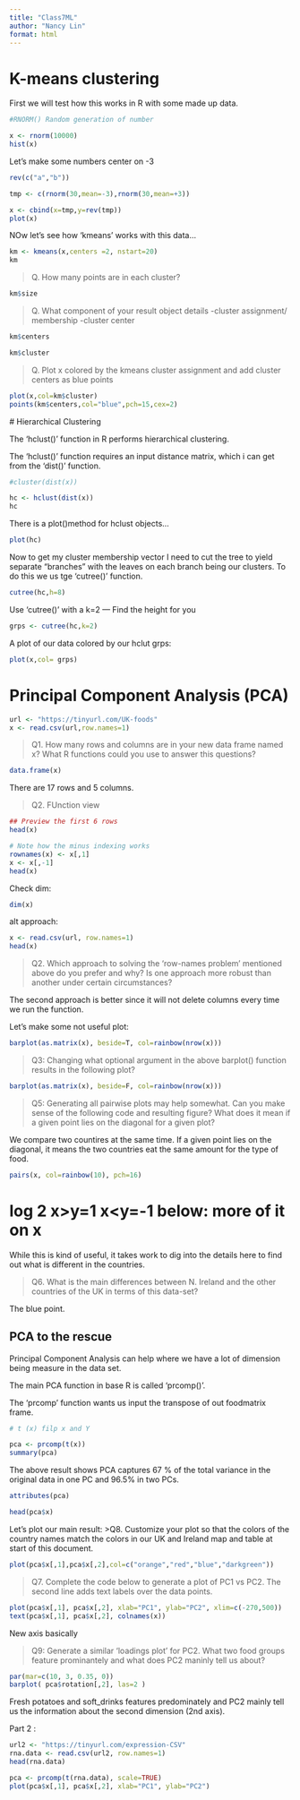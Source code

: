 ---
title: "Class7ML"
author: "Nancy Lin"
format: html
---

# K-means clustering 

First we will test how this works in R with some made up data. 

```{r}
#RNORM() Random generation of number

x <- rnorm(10000)
hist(x)
```

Let's make some numbers center on -3 

```{r}
rev(c("a","b"))
```


```{r}
tmp <- c(rnorm(30,mean=-3),rnorm(30,mean=+3))

x <- cbind(x=tmp,y=rev(tmp))
plot(x)
```

NOw let's see how 'kmeans' works with this data...

```{r}
km <- kmeans(x,centers =2, nstart=20)
km
```
> Q. How many points are in each cluster?

```{r}
km$size
```
> Q. What component of your result object details
    -cluster assignment/ membership
    -cluster center
    
```{r}
km$centers
```
```{r}
km$cluster
```
 > Q. Plot x colored  by the kmeans cluster assignment and add cluster centers as blue points 
 
```{r}
plot(x,col=km$cluster)
points(km$centers,col="blue",pch=15,cex=2)
```
 
 # Hierarchical Clustering
 
 The 'hclust()' function in R performs hierarchical clustering. 
 
 The 'hclust()' function requires an input distance matrix, which i can get from the 'dist()' function. 
 
```{r}
#cluster(dist(x))

hc <- hclust(dist(x))
hc
```

There is a plot()method for hclust objects...

```{r}
plot(hc)
```

 Now to get my cluster membership vector I need to cut the tree to yield separate "branches" with the leaves on each branch being our clusters. To do this we us tge 'cutree()' function. 

```{r}
cutree(hc,h=8)
```
Use 'cutree()' with a k=2 --- Find the height for you 

```{r}
grps <- cutree(hc,k=2)

```

A plot of our data colored by our hclut grps:

```{r}
plot(x,col= grps)
```

# Principal Component Analysis (PCA)

```{r}
url <- "https://tinyurl.com/UK-foods"
x <- read.csv(url,row.names=1)
```

>Q1. How many rows and columns are in your new data frame named x? What R functions could you use to answer this questions?

```{r}
data.frame(x)
```
There are 17 rows and 5 columns. 

> Q2. FUnction view

```{r}
## Preview the first 6 rows
head(x)
```
```{r}
# Note how the minus indexing works
rownames(x) <- x[,1]
x <- x[,-1]
head(x)
```
Check dim:

```{r}
dim(x)
```

alt approach: 

```{r}
x <- read.csv(url, row.names=1)
head(x)
```
>Q2. Which approach to solving the ‘row-names problem’ mentioned above do you prefer and why? Is one approach more robust than another under certain circumstances?

The second approach is better since it will not delete columns every time we run the function. 

Let's make some not useful plot: 

```{r}
barplot(as.matrix(x), beside=T, col=rainbow(nrow(x)))
```
>Q3: Changing what optional argument in the above barplot() function results in the following plot?

```{r}
barplot(as.matrix(x), beside=F, col=rainbow(nrow(x)))
```
> Q5: Generating all pairwise plots may help somewhat. Can you make sense of the following code and resulting figure? What does it mean if a given point lies on the diagonal for a given plot?

We compare two countires at the same time. If a given point lies on the diagonal, it means the two countries eat the same amount for the type of food. 

```{r}
pairs(x, col=rainbow(10), pch=16)
```
# log 2 x>y=1 x<y=-1 below: more of it on x 

While this is kind of useful, it takes work to dig into the details here to find out what is different in the countries. 

>Q6. What is the main differences between N. Ireland and the other countries of the UK in terms of this data-set?

The blue point. 

## PCA to the rescue

Principal Component Analysis can help where we have a lot of dimension being measure in the data set. 

The main PCA function in base R is called 'prcomp()'.

The 'prcomp' function wants us input the transpose of out foodmatrix frame.

```{r}
# t (x) filp x and Y

pca <- prcomp(t(x))
summary(pca)
```

The above result shows PCA captures 67 % of the total variance in the original data in one PC and 96.5% in two PCs. 

```{r}
attributes(pca)
```
```{r}
head(pca$x)
```
Let's plot our main result: 
>Q8. Customize your plot so that the colors of the country names match the colors in our UK and Ireland map and table at start of this document.

```{r}
plot(pca$x[,1],pca$x[,2],col=c("orange","red","blue","darkgreen"))
```
>Q7. Complete the code below to generate a plot of PC1 vs PC2. The second line adds text labels over the data points.

```{r}
plot(pca$x[,1], pca$x[,2], xlab="PC1", ylab="PC2", xlim=c(-270,500))
text(pca$x[,1], pca$x[,2], colnames(x))
```

New axis basically 

>Q9: Generate a similar ‘loadings plot’ for PC2. What two food groups feature prominantely and what does PC2 maninly tell us about?

```{r}
par(mar=c(10, 3, 0.35, 0))
barplot( pca$rotation[,2], las=2 )
```
Fresh potatoes and soft_drinks features predominately and PC2 mainly tell us the information about the second dimension (2nd axis). 

Part 2 :

```{r}
url2 <- "https://tinyurl.com/expression-CSV"
rna.data <- read.csv(url2, row.names=1)
head(rna.data)
```
```{r}
pca <- prcomp(t(rna.data), scale=TRUE)
plot(pca$x[,1], pca$x[,2], xlab="PC1", ylab="PC2")
```

